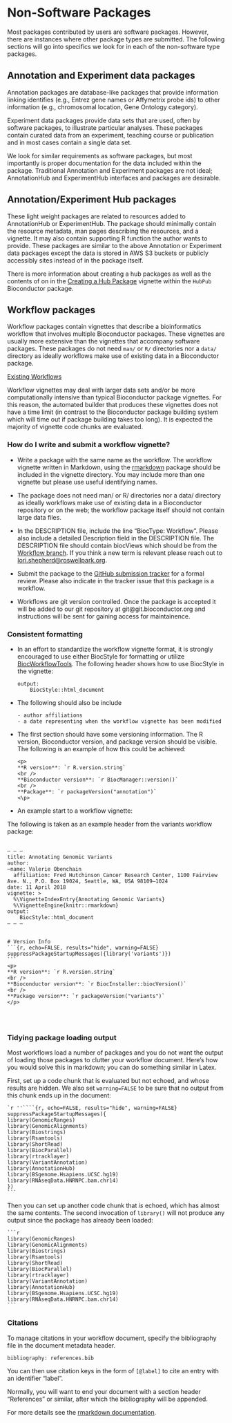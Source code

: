 # Non-Software Packages {#non-software}

Most packages contributed by users are software packages. However, there are
instances where other package types are submitted. The following sections will
go into specifics we look for in each of the non-software type packages.

## Annotation and Experiment data packages

Annotation packages are database-like packages that provide information linking
identifies (e.g., Entrez gene names or Affymetrix probe ids) to other
information (e.g., chromosomal location, Gene Ontology category).

Experiment data packages provide data sets that are used, often by software
packages, to illustrate particular analyses. These packages contain curated
data from an experiment, teaching course or publication and in most cases
contain a single data set.

We look for similar requirements as software packages, but most importantly is
proper documentation for the data included within the package. Traditional
Annotation and Experiment packages are not ideal; AnnotationHub and
ExperimentHub interfaces and packages are desirable.

## Annotation/Experiment Hub packages

These light weight packages are related to resources added to AnnotationHub or
ExperimentHub. The package should minimally contain the resource metadata, man
pages describing the resources, and a vignette. It may also contain supporting
R function the author wants to provide. These packages are similar to the
above Annotation or Experiment data packages except the data is stored in AWS S3
buckets or publicly accessibly sites instead of in the package itself.

There is more information about creating a hub packages as well as the contents
of on in the [Creating a Hub Package](https://bioconductor.org/packages/devel/bioc/vignettes/HubPub/inst/doc/CreateAHubPackage.html) vignette within the `HubPub` Bioconductor
package.

## Workflow packages

Workflow packages contain vignettes that describe a bioinformatics workflow
that involves multiple Bioconductor packages. These vignettes are usually more
extensive than the vignettes that accompany software packages. These packages do
not need `man/` or `R/` directories nor a `data/` directory as ideally
workflows make use of existing data in a Bioconductor package.


[Existing Workflows](http://bioconductor.org/packages/devel/BiocViews.html#___Workflow)

Workflow vignettes may deal with larger data sets and/or be more computationally intensive
than typical Bioconductor package vignettes. For this reason, the automated builder that
produces these vignettes does not have a time limit (in contrast to the Bioconductor package
building system which will time out if package building takes too long). It is
expected the majority of vignette code chunks are evaluated.

### How do I write and submit a workflow vignette?

* Write a package with the same name as the workflow. The workflow vignette
 written in Markdown, using the [rmarkdown](http://rmarkdown.rstudio.com/)
 package should be included in the vignette directory. You may include more than
 one vignette but please use useful identifying names.

* The package does not need man/ or R/ directories nor a data/ directory as
 ideally workflows make use of existing data in a Bioconductor repository or on
 the web; the workflow package itself should not contain large data files.

* In the DESCRIPTION file, include the line "BiocType: Workflow". Please also
  include a detailed Description field in the DESCRIPTION file. The DESCRIPTION
  file should contain biocViews which should be from the [Workflow
  branch](http://bioconductor.org/packages/devel/BiocViews.html#___Workflow). If
  you think a new term is relevant please reach out to
  <lori.shepherd@roswellpark.org>.

* Submit the package to the [GitHub submission
  tracker](https://github.com/Bioconductor/Contributions) for a formal
  review. Please also indicate in the tracker issue that this package is a
  workflow.

* Workflows are git version controlled. Once the package is accepted it will be
  added to our git repository at git@git.bioconductor.org and instructions will
  be sent for gaining access for maintainence.


### Consistent formatting

* In an effort to standardize the workflow vignette format, it is strongly
  encouraged to use either BiocStyle for formatting or utilize
  [BiocWorkflowTools](http://bioconductor.org/packages/BiocWorkflowTools/). 
  The following header shows how to use BiocStyle in the vignette:

	```
	output:
		BiocStyle::html_document
	```

* The following should also be include

      - author affiliations
      - a date representing when the workflow vignette has been modified

* The first section should have some versioning information. The  R version,
  Bioconductor version, and package version should be visible. 
  The following is an example of how this could be achieved:

	```
	<p>
	**R version**: `r R.version.string`
	<br />
	**Bioconductor version**: `r BiocManager::version()`
	<br />
	**Package**: `r packageVersion("annotation")`
	<\p>
	```
* An example start to a workflow vignette:

The following is taken as an example header from the variants workflow package:

<pre>
    <code>
&ndash; &ndash; &ndash;
title&#58; Annotating Genomic Variants
author&#58; 
&ndash;name&#58; Valerie Obenchain
  affiliation&#58; Fred Hutchinson Cancer Research Center, 1100 Fairview Ave. N., P.O. Box 19024, Seattle, WA, USA 98109&ndash;1024
date&#58; 11 April 2018
vignette&#58; &#62;
  &#37;&#92;VignetteIndexEntry&#123;Annotating Genomic Variants&#125;
  &#37;&#92;VignetteEngine&#123;knitr&#58;&#58;rmarkdown&#125;
output&#58; 
    BiocStyle&#58;&#58;html&#95;document
&ndash; &ndash; &ndash;


&#35; Version Info
&#96;&#96;&#96;&#123;r, echo=FALSE, results=&quot;hide&quot;, warning=FALSE&#125;
suppressPackageStartupMessages&#40;&#123;library&#40;&#39;variants&#39;&#41;&#125;&#41;
&#96;&#96;&#96;
&#60;p>
&#42;&#42;R version&#42;&#42;&#58; &#96;r R.version.string&#96;
&#60;br &#47;&#62;
&#42;&#42;Bioconductor version&#42;&#42;&#58; &#96;r BiocInstaller::biocVersion&#40;&#41;&#96;
&#60;br &#47;&#62;
&#42;&#42;Package version&#42;&#42;&#58; &#96;r packageVersion&#40;&#34;variants&#34;&#41;&#96;
&#60;&#47;p&#62;


    </code>
</pre>

### Tidying package loading output

Most workflows load a number of packages and you do not want
the output of loading those packages to clutter your workflow
document. Here's how you would solve this in markdown; you can
do something similar in Latex.

First, set up a code chunk that is evaluated but not echoed, and whose
results are hidden. We also set `warning=FALSE` to be sure that
no output from this chunk ends up in the document:

    `r ''````{r, echo=FALSE, results="hide", warning=FALSE}
    suppressPackageStartupMessages({
	library(GenomicRanges)
	library(GenomicAlignments)
	library(Biostrings)
	library(Rsamtools)
	library(ShortRead)
	library(BiocParallel)
	library(rtracklayer)
	library(VariantAnnotation)
	library(AnnotationHub)
	library(BSgenome.Hsapiens.UCSC.hg19)
	library(RNAseqData.HNRNPC.bam.chr14)
    })
    ```

Then you can set up another code chunk that *is* echoed,
which has almost the same contents. The second invocation of `library()`
will not produce any output since the package has already been loaded:


    ```r
    library(GenomicRanges)
    library(GenomicAlignments)
    library(Biostrings)
    library(Rsamtools)
    library(ShortRead)
    library(BiocParallel)
    library(rtracklayer)
    library(VariantAnnotation)
    library(AnnotationHub)
    library(BSgenome.Hsapiens.UCSC.hg19)
    library(RNAseqData.HNRNPC.bam.chr14)
    ```

### Citations

To manage citations in your workflow document,
specify the bibliography file in the document metadata header.

    bibliography: references.bib

You can then use citation keys in the form of `[@label]` to cite an entry with an identifier "label".

Normally, you will want to end your document with a section header "References" or similar, after which the bibliography will be appended.

For more details see the [rmarkdown documentation](http://rmarkdown.rstudio.com/authoring_pandoc_markdown.html#citations).
